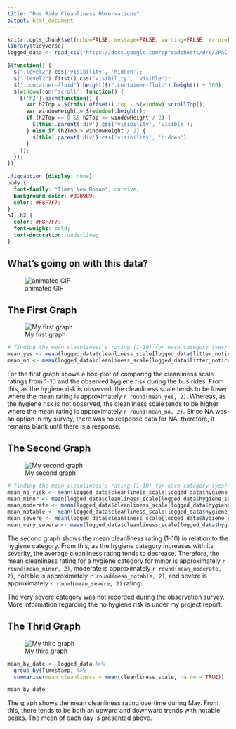---
title: "Bus Ride Cleanliness Observations"
output: html_document
---

<script src="https://code.jquery.com/jquery-3.7.1.min.js" integrity="sha256-/JqT3SQfawRcv/BIHPThkBvs0OEvtFFmqPF/lYI/Cxo=" crossorigin="anonymous"></script>

```{r setup, include=FALSE}
knitr::opts_chunk$set(echo=FALSE, message=FALSE, warning=FALSE, error=FALSE)
library(tidyverse)
logged_data <- read_csv("https://docs.google.com/spreadsheets/d/e/2PACX-1vStQUXHFwC3pxPBh8PjKL2Q3C26nTUpSafigtUiamcu9f2KCqDVmx73W97z9ew2Jo4YysrDUtmk8WU1/pub?output=csv")
```

```{js}
$(function() {
  $(".level2").css('visibility', 'hidden');
  $(".level2").first().css('visibility', 'visible');
  $(".container-fluid").height($(".container-fluid").height() + 300);
  $(window).on('scroll', function() {
    $('h2').each(function() {
      var h2Top = $(this).offset().top - $(window).scrollTop();
      var windowHeight = $(window).height();
      if (h2Top >= 0 && h2Top <= windowHeight / 2) {
        $(this).parent('div').css('visibility', 'visible');
      } else if (h2Top > windowHeight / 2) {
        $(this).parent('div').css('visibility', 'hidden');
      }
    });
  });
})
```

```{css}
.figcaption {display: none}
body {
  font-family: "Times New Roman", cursive;
  background-color: #898989;
  color: #F8F7F7;
}
h1, h2 {
  color: #F8F7F7;
  font-weight: bold;
  text-decoration: underline; 
}
```

## What's going on with this data?
![animated GIF](animated_graphs.gif)

## The First Graph
![My first graph](plot1.png)
```{r}
# finding the mean cleanliness's rating (1-10) for each category (yes/no)
mean_yes <- mean(logged_data$cleanliness_scale[logged_data$litter_noticed == "Yes"], na.rm = TRUE)
mean_no <- mean(logged_data$cleanliness_scale[logged_data$litter_noticed == "No"], na.rm = TRUE)
```

For the first graph shows a box-plot of comparing the cleanliness scale ratings from 1-10 and the observed hygiene risk during the bus rides. From this, as the hygiene risk is observed, the cleanliness scale tends to be lower where the mean rating is approximately `r round(mean_yes, 2)`. Whereas, as the hygiene risk is not observed, the cleanliness scale tends to be higher where the mean rating is approximately `r round(mean_no, 2)`. Since NA was an option in my survey, there was no response data for NA, therefore, it remains blank until there is a  response. 

## The Second Graph

![My second graph](plot2.png)
```{r}
# finding the mean cleanliness's rating (1-10) for each category (yes/no)
mean_no_risk <- mean(logged_data$cleanliness_scale[logged_data$hygiene_severity == "NA"], na.rm = TRUE)
mean_minor <- mean(logged_data$cleanliness_scale[logged_data$hygiene_severity == "Minor"], na.rm = TRUE)
mean_moderate <- mean(logged_data$cleanliness_scale[logged_data$hygiene_severity == "Moderate"], na.rm = TRUE)
mean_notable <- mean(logged_data$cleanliness_scale[logged_data$hygiene_severity == "Notable"], na.rm = TRUE)
mean_severe <- mean(logged_data$cleanliness_scale[logged_data$hygiene_severity == "Severe"], na.rm = TRUE)
mean_very_severe <- mean(logged_data$cleanliness_scale[logged_data$hygiene_severity == "Very Severe"], na.rm = TRUE)
```

The second graph shows the mean cleanliness rating (1-10) in relation to the hygiene category. From this, as the hygiene category increases with its severity, the average cleanliness rating tends to decrease. Therefore, the mean cleanliness rating for a hygiene category for minor is approximately `r round(mean_minor, 2)`, moderate is approximately `r round(mean_moderate, 2)`, notable is approximately `r round(mean_notable, 2)`, and severe is approximately `r round(mean_severe, 2)` rating.

The very severe category was not recorded during the observation survey.
More information regarding the no hygiene risk is under my project report.

## The Thrid Graph

![My third graph](plot3.png)
```{r}
mean_by_date <- logged_data %>%
  group_by(Timestamp) %>%
  summarise(mean_cleanliness = mean(cleanliness_scale, na.rm = TRUE))

mean_by_date
```
The graph shows the mean cleanliness rating overtime during May. From this, there tends to be both an upward and downward trends with notable peaks. The mean of each day is presented above. 




